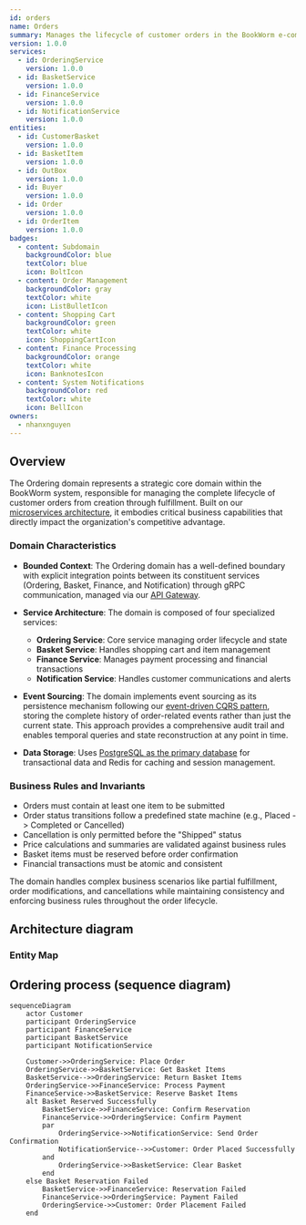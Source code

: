 ```yaml
---
id: orders
name: Orders
summary: Manages the lifecycle of customer orders in the BookWorm e-commerce system
version: 1.0.0
services:
  - id: OrderingService
    version: 1.0.0
  - id: BasketService
    version: 1.0.0
  - id: FinanceService
    version: 1.0.0
  - id: NotificationService
    version: 1.0.0
entities:
  - id: CustomerBasket
    version: 1.0.0
  - id: BasketItem
    version: 1.0.0
  - id: OutBox
    version: 1.0.0
  - id: Buyer
    version: 1.0.0
  - id: Order
    version: 1.0.0
  - id: OrderItem
    version: 1.0.0
badges:
  - content: Subdomain
    backgroundColor: blue
    textColor: blue
    icon: BoltIcon
  - content: Order Management
    backgroundColor: gray
    textColor: white
    icon: ListBulletIcon
  - content: Shopping Cart
    backgroundColor: green
    textColor: white
    icon: ShoppingCartIcon
  - content: Finance Processing
    backgroundColor: orange
    textColor: white
    icon: BanknotesIcon
  - content: System Notifications
    backgroundColor: red
    textColor: white
    icon: BellIcon
owners:
  - nhanxnguyen
---
```


## Overview

The Ordering domain represents a strategic core domain within the BookWorm system, responsible for managing the complete lifecycle of customer orders from creation through fulfillment. Built on our [microservices architecture](https://foxminchan.github.io/BookWorm/architecture-decisions/adr-001-microservices-architecture), it embodies critical business capabilities that directly impact the organization's competitive advantage.

<Tiles>
  <Tile
    icon="UserGroupIcon"
    href="/docs/users/nhanxnguyen"
    title="Contact the author"
    description="Any questions? Feel free to contact the owners"
  />
  <Tile
    icon="RectangleGroupIcon"
    href={`/visualiser/domains/${frontmatter.id}/${frontmatter.version}`}
    title={`${frontmatter.services.length} services are in this domain`}
    description="This domain contains Ordering, Basket, Finance, and Notification services"
  />
</Tiles>

### Domain Characteristics

- **Bounded Context**: The Ordering domain has a well-defined boundary with explicit integration points between its constituent services (Ordering, Basket, Finance, and Notification) through gRPC communication, managed via our [API Gateway](https://foxminchan.github.io/BookWorm/architecture-decisions/adr-008-api-gateway).

- **Service Architecture**: The domain is composed of four specialized services:

  - **Ordering Service**: Core service managing order lifecycle and state
  - **Basket Service**: Handles shopping cart and item management
  - **Finance Service**: Manages payment processing and financial transactions
  - **Notification Service**: Handles customer communications and alerts

- **Event Sourcing**: The domain implements event sourcing as its persistence mechanism following our [event-driven CQRS pattern](https://foxminchan.github.io/BookWorm/architecture-decisions/adr-002-event-driven-cqrs), storing the complete history of order-related events rather than just the current state. This approach provides a comprehensive audit trail and enables temporal queries and state reconstruction at any point in time.

- **Data Storage**: Uses [PostgreSQL as the primary database](https://foxminchan.github.io/BookWorm/architecture-decisions/adr-004-postgresql-database) for transactional data and Redis for caching and session management.

### Business Rules and Invariants

- Orders must contain at least one item to be submitted
- Order status transitions follow a predefined state machine (e.g., Placed -> Completed or Cancelled)
- Cancellation is only permitted before the "Shipped" status
- Price calculations and summaries are validated against business rules
- Basket items must be reserved before order confirmation
- Financial transactions must be atomic and consistent

The domain handles complex business scenarios like partial fulfillment, order modifications, and cancellations while maintaining consistency and enforcing business rules throughout the order lifecycle.

## Architecture diagram

<NodeGraph />

### Entity Map

<EntityMap id="orders" version="1.0.0" title="Orders Entity Map" />

<MessageTable format="all" limit={4} />

## Ordering process (sequence diagram)

```mermaid
sequenceDiagram
    actor Customer
    participant OrderingService
    participant FinanceService
    participant BasketService
    participant NotificationService

    Customer->>OrderingService: Place Order
    OrderingService->>BasketService: Get Basket Items
    BasketService-->>OrderingService: Return Basket Items
    OrderingService->>FinanceService: Process Payment
    FinanceService->>BasketService: Reserve Basket Items
    alt Basket Reserved Successfully
        BasketService->>FinanceService: Confirm Reservation
        FinanceService->>OrderingService: Confirm Payment
        par
            OrderingService->>NotificationService: Send Order Confirmation
            NotificationService-->>Customer: Order Placed Successfully
        and
            OrderingService->>BasketService: Clear Basket
        end
    else Basket Reservation Failed
        BasketService->>FinanceService: Reservation Failed
        FinanceService->>OrderingService: Payment Failed
        OrderingService->>Customer: Order Placement Failed
    end
```
